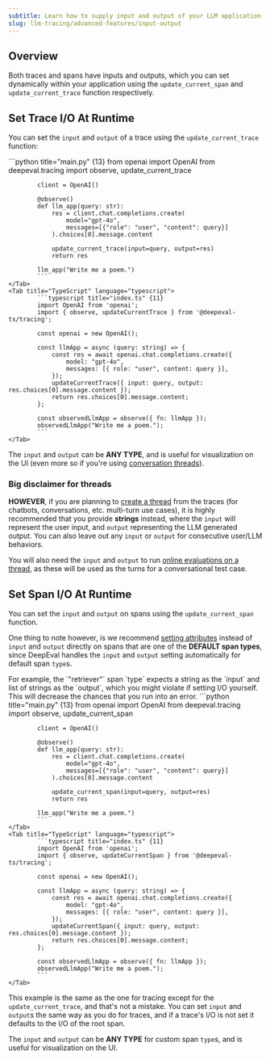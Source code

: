 ```yaml
---
subtitle: Learn how to supply input and output of your LLM application in a trace
slug: llm-tracing/advanced-features/input-output
---
```


## Overview

Both traces and spans have inputs and outputs, which you can set dynamically within your application using the `update_current_span` and `update_current_trace` function respectively.

## Set Trace I/O At Runtime

You can set the `input` and `output` of a trace using the `update_current_trace` function:

<Tabs>
    <Tab title="Python" language="python">
            ```python title="main.py" {13}
            from openai import OpenAI
            from deepeval.tracing import observe, update_current_trace
            
            client = OpenAI()
            
            @observe()
            def llm_app(query: str):
                res = client.chat.completions.create(
                    model="gpt-4o",
                    messages=[{"role": "user", "content": query}]
                ).choices[0].message.content
            
                update_current_trace(input=query, output=res)
                return res
            
            llm_app("Write me a poem.")
            ```
    </Tab>
    <Tab title="TypeScript" language="typescript">
            ```typescript title="index.ts" {11}
            import OpenAI from 'openai';
            import { observe, updateCurrentTrace } from '@deepeval-ts/tracing';
            
            const openai = new OpenAI();
            
            const llmApp = async (query: string) => {
                const res = await openai.chat.completions.create({
                    model: "gpt-4o",
                    messages: [{ role: "user", content: query }],
                });
                updateCurrentTrace({ input: query, output: res.choices[0].message.content });
                return res.choices[0].message.content;
            };

            const observedLlmApp = observe({ fn: llmApp });
            observedLlmApp("Write me a poem.");
            ```
    </Tab>

</Tabs>

The `input` and `output` can be **ANY TYPE**, and is useful for visualization on the UI (even more so if you're using [conversation threads](/docs/llm-tracing/advanced-features/threads)).

### Big disclaimer for threads

**HOWEVER**, if you are planning to [create a thread](/docs/llm-tracing/advanced-features/threads) from the traces (for chatbots, conversations, etc. multi-turn use cases), it is highly recommended that you provide **strings** instead, where the `input` will represent the user input, and `output` representing the LLM generated output. You can also leave out any `input` or `output` for consecutive user/LLM behaviors.

You will also need the `input` and `output` to run [online evaluations on a thread](/docs/llm-tracing/evaluations#online-evals-for-threads), as these will be used as the turns for a conversational test case.

## Set Span I/O At Runtime

You can set the `input` and `output` on spans using the `update_current_span` function.

One thing to note however, is we recommend [setting attributes](/docs/llm-tracing/advanced-features/attributes) instead of `input` and `output` directly on spans that are one of the **DEFAULT span types**, since DeepEval handles the `input` and `output` setting automatically for default span `type`s.

<Note>
For example, the `"retriever"` span `type` expects a string as the `input` and list of strings as the `output`, which you might violate if setting I/O yourself. This will decrease the chances that you run into an error.
</Note>

<Tabs>
    <Tab title="Python" language="python">
            ```python title="main.py" {13}
            from openai import OpenAI
            from deepeval.tracing import observe, update_current_span
            
            client = OpenAI()
            
            @observe()
            def llm_app(query: str):
                res = client.chat.completions.create(
                    model="gpt-4o",
                    messages=[{"role": "user", "content": query}]
                ).choices[0].message.content
            
                update_current_span(input=query, output=res)
                return res
            
            llm_app("Write me a poem.")
            ```
    </Tab>
    <Tab title="TypeScript" language="typescript">
            ```typescript title="index.ts" {11}
            import OpenAI from 'openai';
            import { observe, updateCurrentSpan } from '@deepeval-ts/tracing';

            const openai = new OpenAI();

            const llmApp = async (query: string) => {
                const res = await openai.chat.completions.create({
                    model: "gpt-4o",
                    messages: [{ role: "user", content: query }],
                });
                updateCurrentSpan({ input: query, output: res.choices[0].message.content });
                return res.choices[0].message.content;
            };

            const observedLlmApp = observe({ fn: llmApp });
            observedLlmApp("Write me a poem.");
            ```
    </Tab>

</Tabs>

This example is the same as the one for tracing except for the `update_current_trace`, and that's not a mistake. You can set `input` and `output`s the same way as you do for traces, and if a trace's I/O is not set it defaults to the I/O of the root span.

The `input` and `output` can be **ANY TYPE** for custom span `type`s, and is useful for visualization on the UI.
